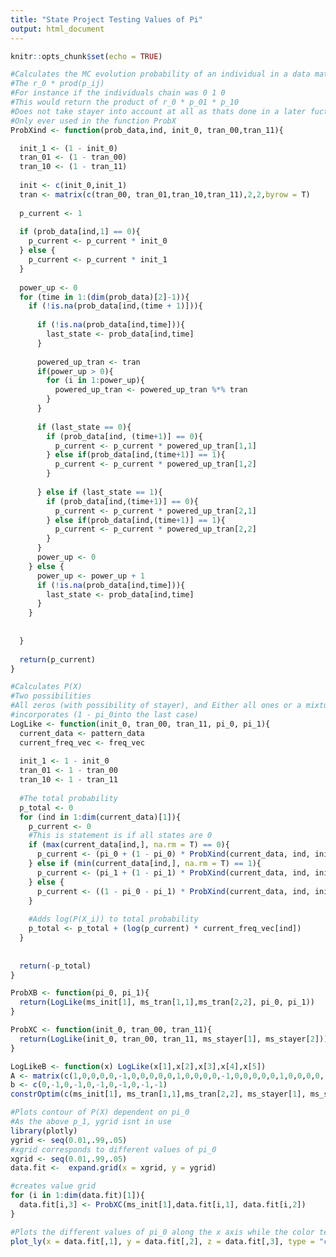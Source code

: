 ```yaml
---
title: "State Project Testing Values of Pi"
output: html_document
---
```


```r
knitr::opts_chunk$set(echo = TRUE)
```

```r
#Calculates the MC evolution probability of an individual in a data matrix
#The r_0 * prod(p_ij)
#For instance if the individuals chain was 0 1 0 
#This would return the product of r_0 * p_01 * p_10
#Does not take stayer into account at all as thats done in a later fuction
#Only ever used in the function ProbX
ProbXind <- function(prob_data,ind, init_0, tran_00,tran_11){

  init_1 <- (1 - init_0)
  tran_01 <- (1 - tran_00)
  tran_10 <- (1 - tran_11)
  
  init <- c(init_0,init_1)
  tran <- matrix(c(tran_00, tran_01,tran_10,tran_11),2,2,byrow = T)
  
  p_current <- 1
  
  if (prob_data[ind,1] == 0){
    p_current <- p_current * init_0
  } else {
    p_current <- p_current * init_1
  }
  
  power_up <- 0
  for (time in 1:(dim(prob_data)[2]-1)){
    if (!is.na(prob_data[ind,(time + 1)])){
      
      if (!is.na(prob_data[ind,time])){
        last_state <- prob_data[ind,time]
      }
      
      powered_up_tran <- tran
      if(power_up > 0){
        for (i in 1:power_up){
          powered_up_tran <- powered_up_tran %*% tran
        }
      }
      
      if (last_state == 0){
        if (prob_data[ind, (time+1)] == 0){
          p_current <- p_current * powered_up_tran[1,1]
        } else if(prob_data[ind,(time+1)] == 1){
          p_current <- p_current * powered_up_tran[1,2]
        }
        
      } else if (last_state == 1){
        if (prob_data[ind,(time+1)] == 0){
          p_current <- p_current * powered_up_tran[2,1]
        } else if(prob_data[ind,(time+1)] == 1){
          p_current <- p_current * powered_up_tran[2,2]
        }
      }
      power_up <- 0
    } else {
      power_up <- power_up + 1
      if (!is.na(prob_data[ind,time])){
        last_state <- prob_data[ind,time]
      }
    }
    
    
  }
    
  return(p_current)
}
```

```r
#Calculates P(X)
#Two possibilities 
#All zeros (with possibility of stayer), and Either all ones or a mixture (with no possibility of stayer) 
#incorporates (1 - pi_0into the last case)
LogLike <- function(init_0, tran_00, tran_11, pi_0, pi_1){
  current_data <- pattern_data
  current_freq_vec <- freq_vec
  
  init_1 <- 1 - init_0
  tran_01 <- 1 - tran_00
  tran_10 <- 1 - tran_11
  
  #The total probability
  p_total <- 0
  for (ind in 1:dim(current_data)[1]){
    p_current <- 0
    #This is statement is if all states are 0
    if (max(current_data[ind,], na.rm = T) == 0){
      p_current <- (pi_0 + (1 - pi_0) * ProbXind(current_data, ind, init_0, tran_00, tran_11)) 
    } else if (min(current_data[ind,], na.rm = T) == 1){
      p_current <- (pi_1 + (1 - pi_1) * ProbXind(current_data, ind, init_0, tran_00, tran_11)) 
    } else {
      p_current <- ((1 - pi_0 - pi_1) * ProbXind(current_data, ind, init_0, tran_00, tran_11))
    }
    
    #Adds log(P(X_i)) to total probability 
    p_total <- p_total + (log(p_current) * current_freq_vec[ind])
  }
  
  
  return(-p_total)
}
```

```r
ProbXB <- function(pi_0, pi_1){
  return(LogLike(ms_init[1], ms_tran[1,1],ms_tran[2,2], pi_0, pi_1))
}

ProbXC <- function(init_0, tran_00, tran_11){
  return(LogLike(init_0, tran_00, tran_11, ms_stayer[1], ms_stayer[2]))
}
```

```r
LogLikeB <- function(x) LogLike(x[1],x[2],x[3],x[4],x[5])
A <- matrix(c(1,0,0,0,0,-1,0,0,0,0,0,1,0,0,0,0,-1,0,0,0,0,0,1,0,0,0,0,-1,0,0,0,0,0,1,0,0,0,0,-1,0,0,0,0,0,1,0,0,0,0,-1,0,0,0,-1,-1),11,5,byrow = T)
b <- c(0,-1,0,-1,0,-1,0,-1,0,-1,-1)
constrOptim(c(ms_init[1], ms_tran[1,1],ms_tran[2,2], ms_stayer[1], ms_stayer[2]), LogLikeB, NULL, A, b)
```

```r
#Plots contour of P(X) dependent on pi_0
#As the above p_1, ygrid isnt in use
library(plotly)
ygrid <- seq(0.01,.99,.05)
#xgrid corresponds to different values of pi_0
xgrid <- seq(0.01,.99,.05)
data.fit <-  expand.grid(x = xgrid, y = ygrid)

#creates value grid
for (i in 1:dim(data.fit)[1]){
  data.fit[i,3] <- ProbXC(ms_init[1],data.fit[i,1], data.fit[i,2])
}

#Plots the different values of pi_0 along the x axis while the color tells P(X) with the given pi_0
plot_ly(x = data.fit[,1], y = data.fit[,2], z = data.fit[,3], type = "contour")
```


